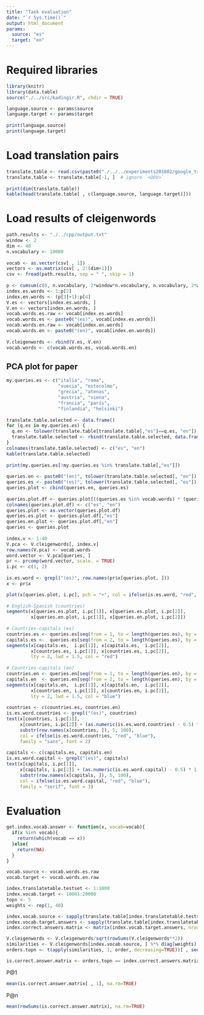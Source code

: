 ```yaml
---
title: "Task evaluation"
date: "`r Sys.time()`"
output: html_document
params:
  source: "es"
  target: "en"
---
```

 
# Required libraries
 
```r
library(knitr)
library(data.table)
source("./../src/kadingir.R", chdir = TRUE)
```
 
```r
language.source <- params$source
language.target <- params$target
 
print(language.source)
print(language.target)
```
 
# Load translation pairs
 
```r
translate.table <- read.csv(paste0("./../../experiments201602/google_translate_es-en_", language.source, "_preprocessed.csv"), sep = ",", as.is = TRUE)
translate.table <- translate.table[-1, ]  # ignore `<OOV>`
 
print(dim(translate.table))
kable(head(translate.table[ , c(language.source, language.target)]))
```
 
# Load results of cleigenwords
 
```r
path.results <- "./../cpp/output.txt"
window <- 2
dim <- 40
n.vocabulary <- 10000
 
vocab <- as.vector(csv[ , 1])
vectors <- as.matrix(csv[ , 2:(dim+1)])
csv <- fread(path.results, sep = " ", skip = 1)
 
p <- cumsum(c(0, n.vocabulary, 2*window*n.vocabulary, n.vocabulary, 2*window*n.vocabulary))
index.es.words <- 1:p[2]
index.en.words <- (p[3]+1):p[4]
V.es <- vectors[index.es.words, ]
V.en <- vectors[index.en.words, ]
vocab.words.es.raw <- vocab[index.es.words]
vocab.words.es <- paste0("(es)", vocab[index.es.words])
vocab.words.en.raw <- vocab[index.en.words]
vocab.words.en <- paste0("(en)", vocab[index.en.words])
 
V.cleigenwords <- rbind(V.es, V.en)
vocab.words <- c(vocab.words.es, vocab.words.en)
```

 
## PCA plot for paper
```r
my.queries.es <- c("italia", "roma",
                   "suecia", "estocolmo",
                   "grecia", "atenas",
                   "austria", "viena",
                   "francia", "parís",
                   "finlandia", "helsinki")
 
translate.table.selected <- data.frame()
for (q.es in my.queries.es) {
  q.en <- tolower(translate.table[translate.table[,"es"]==q.es, "en"])
  translate.table.selected <- rbind(translate.table.selected, data.frame(q.es, q.en))
}
colnames(translate.table.selected) <- c("es", "en")
kable(translate.table.selected)
 
print(my.queries.es[!my.queries.es %in% translate.table[,"es"]])
 
queries.en <- paste0("(en)", tolower(translate.table.selected[, "en"]))
queries.es <- paste0("(es)", tolower(translate.table.selected[, "es"]))
queries.plot <- cbind(queries.en, queries.es)
 
queries.plot.df <- queries.plot[((queries.es %in% vocab.words) * (queries.en %in% vocab.words)) == 1, ]
colnames(queries.plot.df) <- c("es", "en")
queries.plot <- as.vector(queries.plot.df)
queries.es.plot <- queries.plot.df[,"es"]
queries.en.plot <- queries.plot.df[,"en"]
queries <- queries.plot
 
index.v <- 1:40
V.pca <- V.cleigenwords[, index.v]
row.names(V.pca) <- vocab.words
word.vector <- V.pca[queries, ]
pr <- prcomp(word.vector, scale. = TRUE)
i.pc <- c(1, 2)
 
is.es.word <- grepl("(es)", row.names(pr$x[queries.plot, ]))
x <- pr$x

plot(x[queries.plot, i.pc], pch = "+", col = ifelse(is.es.word, "red", "blue"))
 
# English-Spanish (countries)
segments(x[queries.es.plot, i.pc[1]], x[queries.es.plot, i.pc[2]],
         x[queries.en.plot, i.pc[1]], x[queries.en.plot, i.pc[2]])
 
# Countries-capitals (es)
countries.es <- queries.es[seq(from = 1, to = length(queries.es), by = 2)]
capitals.es <-  queries.es[seq(from = 2, to = length(queries.es), by = 2)]
segments(x[capitals.es,  i.pc[1]], x[capitals.es,  i.pc[2]],
         x[countries.es, i.pc[1]], x[countries.es, i.pc[2]],
         lty = 2, lwd = 1.5, col = "red")
 
# Countries-capitals (en)
countries.en <- queries.en[seq(from = 1, to = length(queries.en), by = 2)]
capitals.en  <- queries.en[seq(from = 2, to = length(queries.en), by = 2)]
segments(x[capitals.en,  i.pc[1]], x[capitals.en,  i.pc[2]],
         x[countries.en, i.pc[1]], x[countries.en, i.pc[2]],
         lty = 2, lwd = 1.5, col = "blue")
 
countries <- c(countries.es, countries.en)
is.es.word.countries <- grepl("(es)", countries)
text(x[countries, i.pc[1]],
     x[countries, i.pc[2]] + (as.numeric(is.es.word.countries) - 0.5) * 1.2,
     substr(row.names(x[countries, ]), 5, 100),
     col = ifelse(is.es.word.countries, "red", "blue"),
     family = "sans", font = 2)
 
capitals <- c(capitals.es, capitals.en)
is.es.word.capital <- grepl("(es)", capitals)
text(x[capitals, i.pc[1]],
     x[capitals, i.pc[2]] + (as.numeric(is.es.word.capital) - 0.5) * 1.2,
     substr(row.names(x[capitals, ]), 5, 100),
     col = ifelse(is.es.word.capital, "red", "blue"),
     family = "serif", font = 3)
```

# Evaluation
```r
get.index.vocab.answer <- function(x, vocab=vocab){
  if(x %in% vocab){
    return(which(vocab == x))
  }else{
    return(NA)
  }
}

vocab.source <- vocab.words.es.raw
vocab.target <- vocab.words.en.raw

index.translatetable.testset <- 1:1000
index.vocab.target <- 10001:20000
topn <- 5
weights <- rep(1, 40)

index.vocab.source <- sapply(translate.table[index.translatetable.testset, 1], get.index.vocab.answer, vocab=vocab.source)
index.vocab.target.answers <- sapply(translate.table[index.translatetable.testset, 2], get.index.vocab.answer, simplify = TRUE, vocab = vocab.target)
index.correct.answers.matrix <- matrix(index.vocab.target.answers, nrow = length(index.vocab.target.answers), ncol = topn)

V.cleigenwords <- V.cleigenwords/sqrt(rowSums(V.cleigenwords**2))
similarities <- V.cleigenwords[index.vocab.source, ] %*% diag(weights) %*% t(V.cleigenwords[index.vocab.target, ])
orders.topn <- t(apply(similarities, 1, order, decreasing=TRUE))[ , seq(topn)]

is.correct.answer.matrix <- orders.topn == index.correct.answers.matrix
```

P\@1
```r
mean(is.correct.answer.matrix[ , 1], na.rm=TRUE)
```


P\@n
```r
mean(rowSums(is.correct.answer.matrix), na.rm=TRUE)
```

